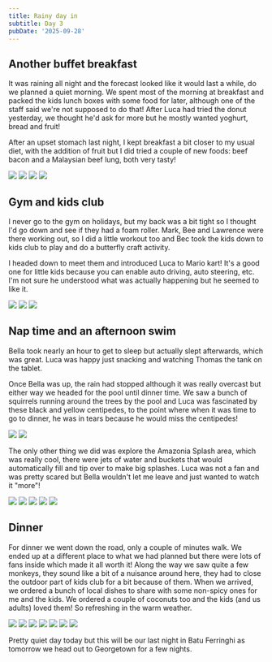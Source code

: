 ```yaml
---
title: Rainy day in
subtitle: Day 3
pubDate: '2025-09-28'
---
```



## Another buffet breakfast

It was raining all night and the forecast looked like it would last a while, do we planned a quiet morning. We spent most of the morning at breakfast and packed the kids lunch boxes with some food for later, although one of the staff said we're not supposed to do that! After Luca had tried the donut yesterday, we thought he'd ask for more but he mostly wanted yoghurt, bread and fruit!

After an upset stomach last night, I kept breakfast a bit closer to my usual diet, with the addition of fruit but I did tried a couple of new foods: beef bacon and a Malaysian beef lung, both very tasty!

<Grid>
  <Img src="2025-malaysia/lrdf13jzz7fxmnlknn1w.jpg" />

  <Img src="2025-malaysia/vt10kqk2nhwtiuf9ht2k.jpg" />

  <Img src="2025-malaysia/ocjwhlazrvspiwcglsxy.jpg" />

  <Img src="2025-malaysia/tr25kmz8knd5ed38qdiq.jpg" />
</Grid>

## Gym and kids club

I never go to the gym on holidays, but my back was a bit tight so I thought I'd go down and see if they had a foam roller. Mark, Bee and Lawrence were there working out, so I did a little workout too and Bec took the kids down to kids club to play and do a butterfly craft activity.

I headed down to meet them and introduced Luca to Mario kart! It's a good one for little kids because you can enable auto driving, auto steering, etc. I'm not sure he understood what was actually happening but he seemed to like it.

<Grid>
  <Img src="2025-malaysia/mh43ijzfficzq6hi8rov.jpg" />

  <Img src="2025-malaysia/xui5y0kvofbrna04vf3h.jpg" />

  <Img src="2025-malaysia/tmekjrqu9cx6l8oobqs3.jpg" />
</Grid>

## Nap time and an afternoon swim

Bella took nearly an hour to get to sleep but actually slept afterwards, which was great. Luca was happy just snacking and watching Thomas the tank on the tablet.

Once Bella was up, the rain had stopped although it was really overcast but either way we headed for the pool until dinner time. We saw a bunch of squirrels running around the trees by the pool and Luca was fascinated by these black and yellow centipedes, to the point where when it was time to go to dinner, he was in tears because he would miss the centipedes!

<Grid>
  <Img src="2025-malaysia/v4mjatsnoxihrgxsmy33.jpg" />

  <Img src="2025-malaysia/vqtli89sjzqafegamdw0.jpg" />
</Grid>

The only other thing we did was explore the Amazonia Splash area, which was really cool, there were jets of water and buckets that would automatically fill and tip over to make big splashes. Luca was not a fan and was pretty scared but Bella wouldn't let me leave and just wanted to watch it "more"!

<Grid>
  <Img src="2025-malaysia/qrtjj6re4a4s6vivjnj1.jpg" />

  <Img src="2025-malaysia/hgecyqthtqsryv3bf5ik.jpg" />

  <Img src="2025-malaysia/ximd0cxye5kxax1aoj6e.jpg" />

  <Img src="2025-malaysia/j6wrfaahdiwvjyz9rbaz.jpg" />

  <Img src="2025-malaysia/kjduaqtkvdnuuqrrvo0o.jpg" />
</Grid>

## Dinner

For dinner we went down the road, only a couple of minutes walk. We ended up at a different place to what we had planned but there were lots of fans inside which made it all worth it! Along the way we saw quite a few monkeys, they sound like a bit of a nuisance around here, they had to close the outdoor part of kids club for a bit because of them. When we arrived, we ordered a bunch of local dishes to share with some non-spicy ones for me and the kids. We ordered a couple of coconuts too and the kids (and us adults) loved them! So refreshing in the warm weather.

<Grid>
  <Img src="2025-malaysia/nzfjzualkzzbeazfhxwm.jpg" />

  <Img src="2025-malaysia/lrpfasfiaqprfqkwnx6s.jpg" />

  <Img src="2025-malaysia/bculwiondrsvq3w11lyi.jpg" />

  <Img src="2025-malaysia/z2co7eloeoj9igawzuje.jpg" />

  <Img src="2025-malaysia/y3z1jzyby3f2iqfoa4yq.jpg" />

  <Img src="2025-malaysia/pxhcszvgfctmaivursox.jpg" />

  <Img src="2025-malaysia/qp4rneo9lwzae0jvyjiw.jpg" />
</Grid>

Pretty quiet day today but this will be our last night in Batu Ferringhi as tomorrow we head out to Georgetown for a few nights.
